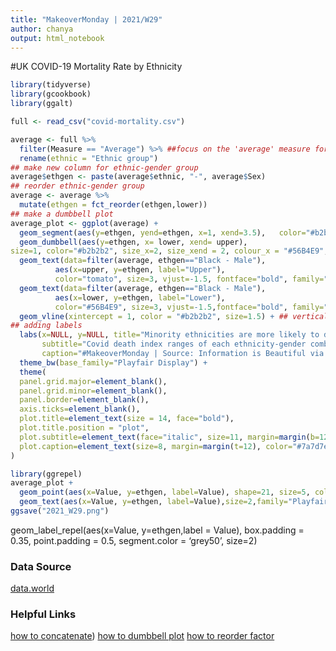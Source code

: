 ```yaml
---
title: "MakeoverMonday | 2021/W29"
author: chanya
output: html_notebook
---
```


#UK COVID-19 Mortality Rate by Ethnicity

```r
library(tidyverse)
library(gcookbook)
library(ggalt)
```

```r
full <- read_csv("covid-mortality.csv")
```

```r
average <- full %>% 
  filter(Measure == "Average") %>% ##focus on the 'average' measure for now
  rename(ethnic = "Ethnic group") 
## make new column for ethnic-gender group
average$ethgen <- paste(average$ethnic, "-", average$Sex)
## reorder ethnic-gender group
average <- average %>%
  mutate(ethgen = fct_reorder(ethgen,lower))
## make a dumbbell plot
average_plot <- ggplot(average) +
  geom_segment(aes(y=ethgen, yend=ethgen, x=1, xend=3.5),   color="#b2b2b2", size=0.15) +
  geom_dumbbell(aes(y=ethgen, x= lower, xend= upper),
size=1, color="#b2b2b2", size_x=2, size_xend = 2, colour_x = "#56B4E9", colour_xend = "tomato") +
  geom_text(data=filter(average, ethgen=="Black - Male"),
          aes(x=upper, y=ethgen, label="Upper"),
          color="tomato", size=3, vjust=-1.5, fontface="bold", family="Playfair Display") +
  geom_text(data=filter(average, ethgen=="Black - Male"),
          aes(x=lower, y=ethgen, label="Lower"),
          color="#56B4E9", size=3, vjust=-1.5,fontface="bold", family="Playfair Display") +
  geom_vline(xintercept = 1, color = "#b2b2b2", size=1.5) + ## vertical line to represent baseline(White)
## adding labels 
  labs(x=NULL, y=NULL, title="Minority ethnicities are more likely to die from COVID-19 than the White",
       subtitle="Covid death index ranges of each ethnicity-gender combination when compared to the baseline (White)?",
       caption="#MakeoverMonday | Source: Information is Beautiful via UK Office for National Statistics") +
  theme_bw(base_family="Playfair Display") +
  theme(
  panel.grid.major=element_blank(),
  panel.grid.minor=element_blank(),
  panel.border=element_blank(),
  axis.ticks=element_blank(),
  plot.title=element_text(size = 14, face="bold"),
  plot.title.position = "plot",
  plot.subtitle=element_text(face="italic", size=11, margin=margin(b=12)),
  plot.caption=element_text(size=8, margin=margin(t=12), color="#7a7d7e")
)

```

```r
library(ggrepel)
average_plot +
  geom_point(aes(x=Value, y=ethgen, label=Value), shape=21, size=5, color="#b2b2b2", fill="white") +
  geom_text(aes(x=Value, y=ethgen, label=Value),size=2,family="Playfair Display")
ggsave("2021_W29.png")
```

  geom_label_repel(aes(x=Value, y=ethgen,label = Value),
                  box.padding   = 0.35, 
                  point.padding = 0.5,
                  segment.color = 'grey50',
                  size=2)

### Data Source
[data.world](https://data.world/makeovermonday/2021w29)


### Helpful Links
[how to concatenate](https://www.marsja.se/how-to-concatenate-two-columns-or-more-in-r-stringr-tidyr/#:~:text=columns%20in%20R.-,How%20do%20I%20concatenate%20two%20columns%20in%20R%3F,B))
[how to dumbbell plot](https://towardsdatascience.com/create-dumbbell-plots-to-visualize-group-differences-in-r-3536b7d0a19a)
[how to reorder factor](https://www.r-graph-gallery.com/267-reorder-a-variable-in-ggplot2.html)
